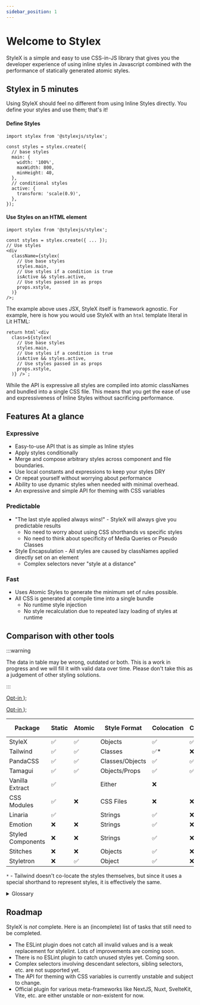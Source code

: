 ```yaml
---
sidebar_position: 1
---
```


# Welcome to Stylex

StyleX is a simple and easy to use CSS-in-JS library that gives you the
developer experience of using inline styles in Javascript combined with the
performance of statically generated atomic styles.

## Stylex in 5 minutes

Using StyleX should feel no different from using Inline Styles directly. You
define your styles and use them; that's it!

#### Define Styles

```tsx
import stylex from '@stylexjs/stylex';

const styles = stylex.create({
  // base styles
  main: {
    width: '100%',
    maxWidth: 800,
    minHeight: 40,
  },
  // conditional styles
  active: {
    transform: 'scale(0.9)',
  },
});
```

#### Use Styles on an HTML element

```tsx
import stylex from '@stylexjs/stylex';

const styles = stylex.create({ ... });
// Use styles
<div
  className={stylex(
    // Use base styles
    styles.main,
    // Use styles if a condition is true
    isActive && styles.active,
    // Use styles passed in as props
    props.xstyle,
  )}
/>;
```

The example above uses JSX, StyleX itself is framework agnostic. For example,
here is how you would use StyleX with an `html` template literal in Lit HTML:

```tsx
return html`<div
  class=${stylex(
    // Use base styles
    styles.main,
    // Use styles if a condition is true
    isActive && styles.active,
    // Use styles passed in as props
    props.xstyle,
  )} />`;
```

While the API is expressive all styles are compiled into atomic classNames and
bundled into a single CSS file. This means that you get the ease of use and
expressiveness of Inline Styles without sacrificing performance.

## Features At a glance

### Expressive

- Easy-to-use API that is as simple as Inline styles
- Apply styles conditionally
- Merge and compose arbitrary styles across component and file boundaries.
- Use local constants and expressions to keep your styles DRY
- Or repeat yourself without worrying about performance
- Ability to use dynamic styles when needed with minimal overhead.
- An expressive and simple API for theming with CSS variables

### Predictable

- "The last style applied always wins!" - StyleX will always give you
  predictable results
  - No need to worry about using CSS shorthands vs specific styles
  - No need to think about specificity of Media Queries or Pseudo Classes
- Style Encapsulation - All styles are caused by classNames applied directly set
  on an element
  - Complex selectors never "style at a distance"

### Fast

- Uses Atomic Styles to generate the minimum set of rules possible.
- All CSS is generated at compile time into a single bundle
  - No runtime style injection
  - No style recalculation due to repeated lazy loading of styles at runtime

## Comparison with other tools

:::warning

The data in table may be wrong, outdated or both. This is a work in progress and
we will fill it with valid data over time. Please don't take this as a judgement
of other styling solutions.

:::

  <a
    href="https://github.com/callstack/linaria/blob/master/docs/ATOMIC_CSS.md"
    target="_blank">
    Opt-in
  </a>
);

  <a
    href="https://vanilla-extract.style/documentation/packages/sprinkles/"
    target="_blank">
    Opt-in
  </a>
);

| Package           | Static | Atomic            | Style Format    | Colocation | Composition       | Dynamic Styles    | Typed |
| ----------------- | ------ | ----------------- | --------------- | ---------- | ----------------- | ----------------- | ----- |
| StyleX            | ✅     | ✅                | Objects         | ✅         | ✅                | ✅                | ✅    |
| Tailwind          | ✅     | ✅                | Classes         | ✅\*       | ❌                | ❌                | ❌    |
| PandaCSS          | ✅     | ✅                | Classes/Objects | ✅         | ✅                | ❔                | ❔    |
| Tamagui           | ✅     | ✅                | Objects/Props   | ✅         | ✅                | ❔                | ❔    |
| Vanilla Extract   | ✅     | <SprinklesLink /> | Either          | ❌         | <SprinklesLink /> | <SprinklesLink /> | ✅    |
| CSS Modules       | ✅     | ❌                | CSS Files       | ❌         | ❌                | ❌                | ❌    |
| Linaria           | ✅     | <LinariaLink />   | Strings         | ✅         | ❌                | ✅                | ❌    |
| Emotion           | ❌     | ❌                | Strings         | ✅         | ❌                | ❌                | ❌    |
| Styled Components | ❌     | ❌                | Strings         | ✅         | ❌                | ❌                | ❌    |
| Stitches          | ❌     | ❌                | Objects         | ✅         | ❌                | ❌                | ❌    |
| Styletron         | ❌     | ✅                | Object          | ✅         | ❌                | ✅                | ❌    |

`*` - Tailwind doesn't co-locate the styles themselves, but since it uses a
special shorthand to represent styles, it is effectively the same.

<details>
<summary>
Glossary
</summary>

- **Static** - Does the library generate CSS at compile time?
- **Atomic** - Does the library generate atomic CSS?
- **Style Format** - What format are styles authored in? Strings, Objects, or
  separate CSS files.
- **Co-location** - Are the styles in the same file as your component?
- **Composition** - Can you compose and merge styles across component
  boundaries? Can you pass styles as props?
- **Dynamic Styles** - Can you generate styles with dynamic values not known
  until runtime?
- **Typed** - Are the authored styles typed? Can constrain what styles are
  passed to components with static types? This is only relevant when composing
  styles.

</details>

## Roadmap

StyleX is _not_ complete. Here is an (incomplete) list of tasks that still need
to be completed.

- The ESLint plugin does not catch all invalid values and is a weak replacement
  for stylelint. Lots of improvements are coming soon.
- There is no ESLint plugin to catch unused styles yet. Coming soon.
- Complex selectors involving descendant selectors, sibling selectors, etc. are
  not supported yet.
- The API for theming with CSS variables is currently unstable and subject to
  change.
- Official plugin for various meta-frameworks like NextJS, Nuxt, SvelteKit,
  Vite, etc. are either unstable or non-existent for now.
